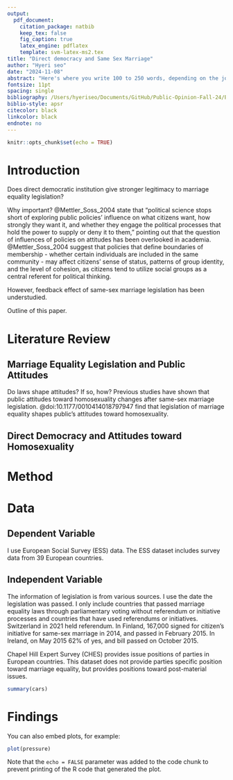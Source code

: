 ```yaml
---
output: 
  pdf_document:
    citation_package: natbib
    keep_tex: false
    fig_caption: true
    latex_engine: pdflatex
    template: svm-latex-ms2.tex
title: "Direct democracy and Same Sex Marriage"
author: "Hyeri seo"
date: "2024-11-08"
abstract: "Here's where you write 100 to 250 words, depending on the journal, that describe your objective, methods, results, and conclusion."
fontsize: 11pt
spacing: single
bibliography: /Users/hyeriseo/Documents/GitHub/Public-Opinion-Fall-24/Bibliography.bib
biblio-style: apsr
citecolor: black
linkcolor: black
endnote: no
---
```


```r
knitr::opts_chunk$set(echo = TRUE)
```

# Introduction

Does direct democratic institution give stronger legitimacy to marriage equality legislation? 

Why important?
@Mettler_Soss_2004 state that "political science stops short of exploring public policies' influence on what citizens want, how strongly they want it, and whether they engage the political processes that hold the power to supply or deny it to them," pointing out that the question of influences of policies on attitudes has been overlooked in academia. @Mettler_Soss_2004 suggest that policies that define boundaries of membership - whether certain individuals are included in the same community - may affect citizens' sense of status, patterns of group identity, and the level of cohesion, as citizens tend to utilize social groups as a central referent for political thinking. 

However, feedback effect of same-sex marriage legislation has been understudied. 

Outline of this paper. 

# Literature Review

## Marriage Equality Legislation and Public Attitudes

Do laws shape attitudes? If so, how? Previous studies have shown that public attitudes toward homosexuality changes after same-sex marriage legislation. @doi:10.1177/0010414018797947 find that legislation of marriage equality shapes public's attitudes toward homosexuality. 

## Direct Democracy and Attitudes toward Homosexuality


# Method


# Data 

## Dependent Variable

I use European Social Survey (ESS) data. The ESS dataset includes survey data from 39 European countries. 

## Independent Variable

The information of legislation is from various sources. I use the date the legislation was passed. I only include countries that passed marriage equality laws through parliamentary voting without referendum or initiative processes and countries that have used referendums or initiatives. Switzerland in 2021 held referendum. In Finland, 167,000 signed for citizen's initiative for same-sex marriage in 2014, and passed in February 2015. In Ireland, on May 2015 62% of yes, and bill passed on October 2015. 

Chapel Hill Expert Survey (CHES) provides issue positions of parties in European countries. This dataset does not provide parties specific position toward marriage equality, but provides positions toward post-material issues. 

```r
summary(cars)
```

# Findings

You can also embed plots, for example:


```r
plot(pressure)
```

Note that the `echo = FALSE` parameter was added to the code chunk to prevent printing of the R code that generated the plot.
